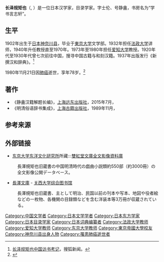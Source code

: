 '''长泽规矩也'''（{{lang-ja|長沢規矩也}}, {{bd|1902年|5月14日|1980年|11月21日|}}）是一位日本汉学家，目录学家。字士伦、号静盦，书房名为“学书言志轩”。

== 生平 ==
1902年出生于[[日本|日本]][[神奈川县|神奈川县]]，毕业于[[東京大学|東京大学]]文学部。1932年担任[[法政大学|法政大学]]讲师，1940年升任教授直至1970年。1973年至1980年担任[[爱知大学|爱知大学]]教授。1920年代至1930年代曾七次前往中国，搜寻中国古籍与和刻汉籍。1937年出版发行《新撰汉和辞典》。<ref>[https://www.sohu.com/a/163891984_562249 长泽规矩也中国访书考记]，搜狐新闻。</ref>

1980年11月21日因[[肺癌|肺癌]]逝世，享年78岁。<ref>{{Cite news |和書 |title=訃報 長沢規矩也氏 |date=1980-11-22 |newspaper=朝日新聞 |page=23 }}</ref>

==著作==
*《静盦汉籍解题长编》，[[上海远东出版社|上海远东出版社]]，2015年7月，{{ISBN|9787547608036}}
*《明清俗语辞书集成》，[[上海古籍出版社|上海古籍出版社]]，1989年11月，{{ISBN|9787532504909}}

== 参考来源 ==
{{reflist}}

== 外部链接 ==
* [[东京大学东洋文化研究所|东京大学东洋文化研究所]]所藏:::[http://hong.ioc.u-tokyo.ac.jp/index.html 雙紅堂文庫全文影像資料庫]
: 長澤規矩也旧蔵書の中国明清時代の戯曲小説類約550部（約3000冊）の全文影像公開データベース。
* [https://opac.lib.kansai-u.ac.jp/?page_id=17231 長澤文庫] - [[关西大学综合图书馆|关西大学综合图书馆]]
: 長澤規矩也旧蔵書、主として明治、民国以前の刊本や写本、地図や役者絵などの一枚物、各機関の目録類などを含む洋装本等3万冊が収蔵されている。

{{DEFAULTSORT:Nakazawa Kikuya}}
[[Category:中国文学者|Category:中国文学者]]
[[Category:日本文学学者|Category:日本文学学者]]
[[Category:日本东方学家|Category:日本东方学家]]
[[Category:日本目录学家|Category:日本目录学家]]
[[Category:日本词典编纂者|Category:日本词典编纂者]]
[[Category:法政大学教师|Category:法政大学教师]]
[[Category:爱知大学教师|Category:爱知大学教师]]
[[Category:东京大学教师|Category:东京大学教师]]
[[Category:東京帝國大學校友|Category:東京帝國大學校友]]
[[Category:神奈川县出身人物|Category:神奈川县出身人物]]
[[Category:罹患肺癌逝世者|Category:罹患肺癌逝世者]]